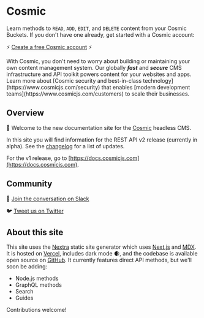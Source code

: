 
# Cosmic

<Features />

Learn methods to `READ`, `ADD`, `EDIT`, and `DELETE` content from your Cosmic Buckets. If you don't have one already, get started with a Cosmic account:

⚡ [Create a free Cosmic account](https://app.cosmicjs.com/signup) ⚡

<Callout emoji="🚀">
  With Cosmic, you don't need to worry about building or maintaining your own
  content management system. Our globally
  <i>
    <b>fast</b>
  </i>
  and
  <i>
    <b>secure</b>
  </i>
  CMS infrastructure and API toolkit powers content for your websites and apps.
  Learn more about [Cosmic security and best-in-class
  technology](https://www.cosmicjs.com/security) that enables [modern
  development teams](https://www.cosmicjs.com/customers) to scale their
  businesses.
</Callout>

## Overview

👋 Welcome to the new documentation site for the [Cosmic](https://www.cosmicjs.com) headless CMS.

In this site you will find information for the REST API v2 release (currently in alpha). See the [changelog](/cosmic-api/changelog) for a list of updates.

For the v1 release, go to [https://docs.cosmicjs.com](https://docs.cosmicjs.com).

## Community

💬 [Join the conversation on Slack](https://cosmicslack.herokuapp.com/)

🐦 [Tweet us on Twitter](https://twitter.com/cosmicjs)

## About this site

This site uses the [Nextra](https://github.com/shuding/nextra) static site generator which uses [Next.js](https://nextjs.org/) and [MDX](https://mdxjs.com/). It is hosted on [Vercel](https://vercel.com/), includes dark mode 🌒, and the codebase is available open source on [GitHub](https://github.com/cosmicjs/cosmic-docs). It currently features direct API methods, but we'll soon be adding:

- Node.js methods
- GraphQL methods
- Search
- Guides

Contributions welcome!
